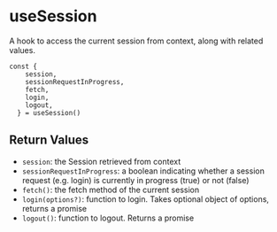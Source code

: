 
<Meta title="Hooks/useSession" />

# useSession

A hook to access the current session from context, along with related values.

```
const {
    session,
    sessionRequestInProgress,
    fetch,
    login,
    logout,
  } = useSession()
```

## Return Values

- `session`: the Session retrieved from context
- `sessionRequestInProgress`: a boolean indicating whether a session request (e.g. login) is currently in progress (true) or not (false)
- `fetch()`: the fetch method of the current session
- `login(options?)`: function to login. Takes optional object of options, returns a promise
- `logout()`: function to logout. Returns a promise
